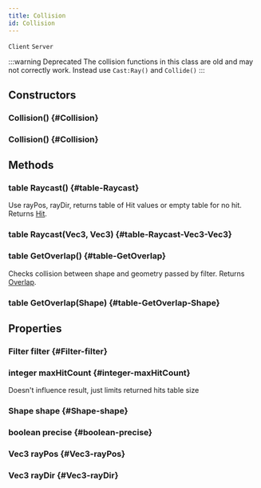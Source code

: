 ```yaml
---
title: Collision
id: Collision
---
```

`Client`
`Server`

:::warning Deprecated
The collision functions in this class are old and may not correctly work.
Instead use `Cast:Ray()` and `Collide()`
:::


## Constructors

### Collision() {#Collision}

### Collision() {#Collision}

## Methods

### table Raycast() {#table-Raycast}
Use rayPos, rayDir, returns table of Hit values or empty table for no hit.
Returns [Hit](Hit).

### table Raycast(Vec3, Vec3) {#table-Raycast-Vec3-Vec3}

### table GetOverlap() {#table-GetOverlap}
Checks collision between shape and geometry passed by filter.
Returns [Overlap](Overlap).

### table GetOverlap(Shape) {#table-GetOverlap-Shape}

## Properties

### Filter filter {#Filter-filter}

### integer maxHitCount {#integer-maxHitCount}
Doesn't influence result, just limits returned hits table size

### Shape shape {#Shape-shape}

### boolean precise {#boolean-precise}

### Vec3 rayPos {#Vec3-rayPos}

### Vec3 rayDir {#Vec3-rayDir}

